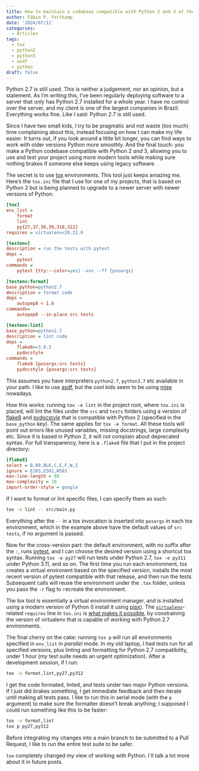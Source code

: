 ```yaml
---
title: How to maintain a codebase compatible with Python 2 and 3 at the same time using tox
author: Fábio P. Fortkamp
date: '2024/07/11'
categories:
  - Articles
tags:
  - tox
  - python2
  - python3
  - asdf
  - python
draft: false
---
```


Python 2.7 is still used. This is neither a judgement, nor an opinion, but a statement. As I'm writing this,
I've been regularly deploying software to a server that only has Python 2.7 installed
for a whole year. I have no control over the server, and my client is one of the
largest companies in Brazil. Everything works fine. Like I said: Python 2.7 is still used.

Since I have two small kids, I try to be pragmatic and not waste (too much) time complaining
about this, instead focusing on how I can make my life easier. It turns out, if you look around a little
bit longer, you can find ways to work with older versions Python more smoothly. And the final touch:
you make a Python codebase compatible with Python 2 *and* 3, allowing you to use and
test your project using more modern tools while making sure nothing brakes if someone else
keeps using legacy software.

The secret is to use [tox](https://tox.wiki/en/4.16.0/) environments. This tool just keeps
amazing me. Here's the `tox.ini` file that I use for one of my projects, that is based on
Python 2 but is being planned to upgrade to a newer server with newer versions of Python:

```ini
[tox]
env_list =
    format
    lint
    py{27,37,38,39,310,312}
requires = virtualenv<20.22.0

[testenv]
description = run the tests with pytest
deps = 
    pytest
commands =
    pytest {tty:--color=yes} -xvv --ff {posargs}

[testenv:format]
base_python=python2.7
description = format code
deps = 
    autopep8 < 1.6
commands=
    autopep8 --in-place src tests

[testenv:lint]
base_python=python2.7
description = lint code
deps = 
    flake8==3.9.2
    pydocstyle
commands = 
    flake8 {posargs:src tests}
    pydocstyle {posargs:src tests}
```

This assumes you have interpreters `python2.7`, `python3.7` etc available in your path.
I like to use [asdf], but the cool kids seem to be using [mise] nowadays. 

How this works: running `tox -e lint` in the project root, where `tox.ini` is
placed, will lint the files under the `src` and `tests` 
folders using a version of [flake8] and [pydocstyle] that is compatible with Python 2
(specified in the `base_python` key). The same applies for `tox -e format`. All these
tools will point out errors like unused variables, missing docstrings, large complexity etc.
Since it is based in Python 2, it will not complain about deprecated syntax. For full
transparency, here is a `.flake8` file that I put in the project directory:

```ini
[flake8]
select = B,B9,BLK,C,E,F,W,I
ignore = E203,E501,W503
max-line-length = 80
max-complexity = 10
import-order-style = google
```
If I want to format or lint specific files, I can specify them as such:

```bash
tox -e lint -- src/main.py
```

Everything after the `--` in a tox invocation is inserted into `posargs` in each
tox environment, which in the example above have the default values of `src tests`,
if no argument is passed.

Now for the cross-version part: the default environment, with no suffix after the 
`:`, runs [pytest], and I can choose the desired version using a shortcut tox syntax.
Running `tox -e py27` will run tests under Python 2.7, `tox -e py311` under Python 3.11, and so on.
The first time you run each environment, tox creates a virtual environent based on the specified version,
installs the most recent version of pytest compatible with that release, and then run the tests.
Subsequent calls will reuse the environment under the `.tox` folder, unless you pass
the `-r` flag to `r`ecreate the environment.

The tox tool is essentially a virtual environment manager, and is installed using a modern version
of Python (I install it using [pipx]). The [`virtualenv`](https://virtualenv.pypa.io/en/latest/)-related
`requires` line in `tox.ini` is [what makes it possible][tox-venv], by constraining the version
of virtualenv that is capable of working with Python 2.7 environments.

The final cherry on the cake: running `tox p` will run all environments specified in 
`env_list` in *parallel* mode. In my old laptop, I had tests run for all specified versions, plus
linting and formatting for Python 2.7 compatibility, under 1 hour (my test suite needs
an urgent optimization). After a development session, if I run:

```bash
tox -e format,lint,py27,py312
```

I get the code formated, linted, and tests under two major Python versions. If I just did
brakes something, I get immediate feedback and then iterate until making all tests pass. I like to
run this in serial mode (with the `p` argument) to make sure the formatter doesn't break anything;
I supposed I could run something like this to be faster:

```bash
tox -e format,lint
tox p py27,py312
```

Before integrating my changes into a main branch to be submitted to a Pull Request,
I like to run the entire test suite to be safer.

`tox` completely changed my view of working with Python. I`ll talk a lot more about it in future posts.

[asdf]: https://asdf-vm.com/
[mise]: https://mise.jdx.dev/
[flake8]: https://flake8.pycqa.org/en/latest/
[pydocstyle]: https://www.pydocstyle.org/en/stable/
[autopep8]: https://pypi.org/project/autopep8/
[pytest]: https://docs.pytest.org/en/8.2.x/
[pipx]: https://pipx.pypa.io/stable/
[tox-venv]: https://tox.wiki/en/4.16.0/faq.html#testing-end-of-life-python-versions